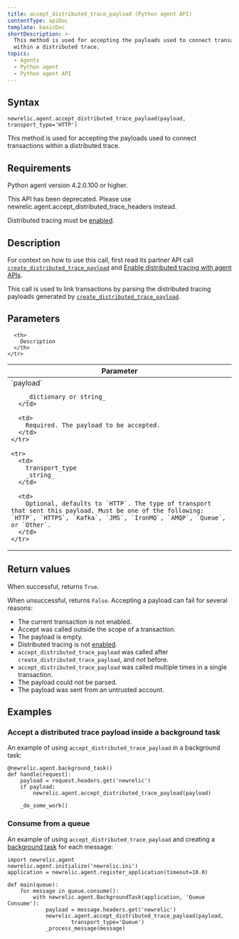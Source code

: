 ```yaml
---
title: accept_distributed_trace_payload (Python agent API)
contentType: apiDoc
template: basicDoc
shortDescription: >-
  This method is used for accepting the payloads used to connect transactions
  within a distributed trace.
topics:
  - Agents
  - Python agent
  - Python agent API
---
```


## Syntax

```
newrelic.agent.accept_distributed_trace_payload(payload, transport_type='HTTP')
```

This method is used for accepting the payloads used to connect transactions within a distributed trace.

## Requirements

Python agent version 4.2.0.100 or higher.

<Callout variant="caution">
  This API has been deprecated. Please use newrelic.agent.accept_distributed_trace_headers instead.
</Callout>

Distributed tracing must be [enabled](https://docs.newrelic.com/docs/enable-distributed-tracing#python).

## Description

For context on how to use this call, first read its partner API call [`create_distributed_trace_payload`](/docs/agents/python-agent/python-agent-api/create_distributed_trace_payload) and [Enable distributed tracing with agent APIs](https://docs.newrelic.com/docs/enable-distributed-tracing#agent-apis).

This call is used to link transactions by parsing the distributed tracing payloads generated by [`create_distributed_trace_payload`](https://docs.newrelic.com/docs/agents/python-agent/python-agent-api/create_distributed_trace_payload).

## Parameters

<Table>
  <thead>
    <tr>
      <th width="25%">
        Parameter
      </th>

      <th>
        Description
      </th>
    </tr>
  </thead>

  <tbody>
    <tr>
      <td>
        `payload`

        _dictionary or string_
      </td>

      <td>
        Required. The payload to be accepted.
      </td>
    </tr>

    <tr>
      <td>
        transport_type  
        _string_
      </td>

      <td>
        Optional, defaults to `HTTP`. The type of transport that sent this payload. Must be one of the following: `HTTP`, `HTTPS`, `Kafka`, `JMS`, `IronMQ`, `AMQP`, `Queue`, or `Other`.
      </td>
    </tr>
  </tbody>
</Table>

## Return values

When successful, returns `True`.

When unsuccessful, returns `False`. Accepting a payload can fail for several reasons:

* The current transaction is not enabled.
* Accept was called outside the scope of a transaction.
* The payload is empty.
* Distributed tracing is not [enabled](/docs/enable-distributed-tracing).
* `accept_distributed_trace_payload` was called after `create_distributed_trace_payload`, and not before.
* `accept_distributed_trace_payload` was called multiple times in a single transaction.
* The payload could not be parsed.
* The payload was sent from an untrusted account.

## Examples

### Accept a distributed trace payload inside a background task

An example of using `accept_distributed_trace_payload` in a background task:

```
@newrelic.agent.background_task()
def handle(request):
    payload = request.headers.get('newrelic')
    if payload:
        newrelic.agent.accept_distributed_trace_payload(payload)

    _do_some_work()
```

### Consume from a queue

An example of using `accept_distributed_trace_payload` and creating a [background task](/docs/agents/python-agent/supported-features/python-background-tasks) for each message:

```
import newrelic.agent
newrelic.agent.initialize('newrelic.ini')
application = newrelic.agent.register_application(timeout=10.0)

def main(queue):
    for message in queue.consume():
        with newrelic.agent.BackgroundTask(application, 'Queue Consume'):
            payload = message.headers.get('newrelic')
            newrelic.agent.accept_distributed_trace_payload(payload,
                    transport_type='Queue')
            _process_message(message)
```
